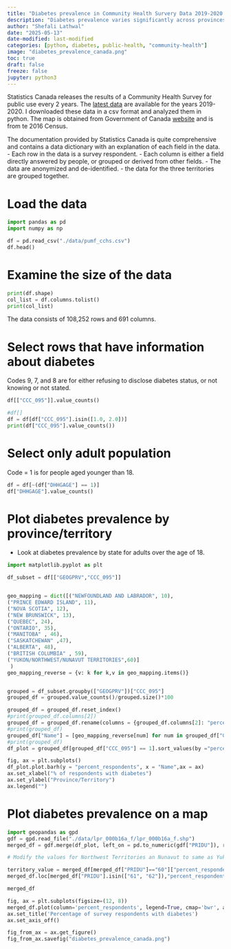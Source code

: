 ```yaml
---
title: "Diabetes prevalence in Community Health Survery Data 2019-2020 in Canada"
description: "Diabetes prevalence varies significantly across provinces and territories."
author: "Shefali Lathwal"
date: "2025-05-13"
date-modified: last-modified
categories: [python, diabetes, public-health, "community-health"]
image: "diabetes_prevalence_canada.png"
toc: true
draft: false
freeze: false
jupyter: python3
---
```

Statistics Canada releases the results of a Community Health Survey for public use every 2 years. The [latest data](https://www150.statcan.gc.ca/n1/en/catalogue/82M0013X) are available for the years 2019-2020. I downloaded these data in a csv format and analyzed them in python. The map is obtained from Government of Canada [website](https://open.canada.ca/data/en/dataset/a883eb14-0c0e-45c4-b8c4-b54c4a819edb/resource/1b0a85fc-272b-49c7-b165-b2ba380c48fe) and is from te 2016 Census.

The documentation provided by Statistics Canada is quite comprehensive and contains a data dictionary with an explanation of each field in the data.
- Each row in the data is a survey respondent.
- Each column is either a field directly answered by people, or grouped or derived from other fields.
- The data are anonymized and de-identified.
- the data for the three territories are grouped together.

# Load the data
```python
import pandas as pd
import numpy as np

df = pd.read_csv("./data/pumf_cchs.csv")
df.head()
```

# Examine the size of the data
```python
print(df.shape)
col_list = df.columns.tolist()
print(col_list)
``` 

The data consists of 108,252 rows and 691 columns.

# Select rows that have information about diabetes
Codes 9, 7, and 8 are for either refusing to disclose diabetes status, or not knowing or not stated. 

```python
df[["CCC_095"]].value_counts()
```


```python
#df[]
df = df[df["CCC_095"].isin([1.0, 2.0])]
print(df["CCC_095"].value_counts())

```

# Select only adult population
Code = 1 is for people aged younger than 18.
```python
df = df[~(df["DHHGAGE"] == 1)]
df["DHHGAGE"].value_counts()
```

# Plot diabetes prevalence by province/territory
- Look at diabetes prevalence by state for adults over the age of 18.

```python
import matplotlib.pyplot as plt

df_subset = df[["GEOGPRV","CCC_095"]]


geo_mapping = dict([("NEWFOUNDLAND AND LABRADOR", 10),
("PRINCE EDWARD ISLAND", 11),
("NOVA SCOTIA", 12),
("NEW BRUNSWICK", 13),
("QUEBEC", 24),
("ONTARIO", 35),
("MANITOBA" , 46),
("SASKATCHEWAN" ,47),
("ALBERTA", 48),
("BRITISH COLUMBIA" , 59),
("YUKON/NORTHWEST/NUNAVUT TERRITORIES",60)]
 )
geo_mapping_reverse = {v: k for k,v in geo_mapping.items()}


grouped = df_subset.groupby(["GEOGPRV"])["CCC_095"]
grouped_df = grouped.value_counts()/grouped.size()*100

grouped_df = grouped_df.reset_index()
#print(grouped_df.columns[2])
grouped_df = grouped_df.rename(columns = {grouped_df.columns[2]: "percent_respondents"})
#print(grouped_df)
grouped_df["Name"] = [geo_mapping_reverse[num] for num in grouped_df["GEOGPRV"]]
#print(grouped_df)
df_plot = grouped_df[grouped_df["CCC_095"] == 1].sort_values(by ="percent_respondents")

fig, ax = plt.subplots()
df_plot.plot.barh(y = "percent_respondents", x = "Name",ax = ax)
ax.set_xlabel("% of respondents with diabetes")
ax.set_ylabel("Province/Territory")
ax.legend("")

```

# Plot diabetes prevalence on a map
```python
import geopandas as gpd
gdf = gpd.read_file("./data/lpr_000b16a_f/lpr_000b16a_f.shp")
merged_df = gdf.merge(df_plot, left_on = pd.to_numeric(gdf["PRIDU"]), right_on = "GEOGPRV", how = "outer")

# Modify the values for Northwest Territories an Nunavut to same as Yukon, since all values are merged in the data

territory_value = merged_df[merged_df["PRIDU"]=="60"]["percent_respondents"].values[0]
merged_df.loc[merged_df["PRIDU"].isin(["61", "62"]),"percent_respondents"] = territory_value

merged_df

fig, ax = plt.subplots(figsize=(12, 8))
merged_df.plot(column='percent_respondents', legend=True, cmap='bwr', ax = ax)
ax.set_title('Percentage of survey respondents with diabetes')
ax.set_axis_off()

fig_from_ax = ax.get_figure()
fig_from_ax.savefig("diabetes_prevalence_canada.png")
```
